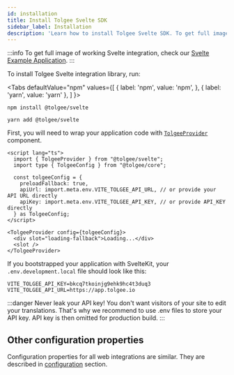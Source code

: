 ```yaml
---
id: installation
title: Install Tolgee Svelte SDK
sidebar_label: Installation
description: 'Learn how to install Tolgee Svelte SDK. To get full image of working Svelte integration, check our Svelte Example Application.'
---
```


:::info
To get full image of working Svelte integration, check our [Svelte Example Application](https://github.com/tolgee/svelte-example).
:::

To install Tolgee Svelte integration library, run:


<Tabs
  defaultValue="npm"
  values={[
    { label: 'npm', value: 'npm', },
    { label: 'yarn', value: 'yarn' },
  ]
  }>
  <TabItem value="npm">

```shell
npm install @tolgee/svelte
```

  </TabItem>
  <TabItem value="yarn">

```shell
yarn add @tolgee/svelte
```

  </TabItem>
</Tabs>

First, you will need to wrap your application code with [`TolgeeProvider`](/docs/sdk/integrations/svelte/api#tolgeeprovider) component.

```svelte
<script lang="ts">
  import { TolgeeProvider } from "@tolgee/svelte";
  import type { TolgeeConfig } from "@tolgee/core";

  const tolgeeConfig = {
    preloadFallback: true,
    apiUrl: import.meta.env.VITE_TOLGEE_API_URL, // or provide your API URL directly
    apiKey: import.meta.env.VITE_TOLGEE_API_KEY, // or provide API_KEY directly
  } as TolgeeConfig;
</script>

<TolgeeProvider config={tolgeeConfig}>
  <div slot="loading-fallback">Loading...</div>
  <slot />
</TolgeeProvider>
```

If you bootstrapped your application with SvelteKit, your `.env.development.local` file should look like this:

```shell
VITE_TOLGEE_API_KEY=bkcq7tkoinjg9ehk9hc4t3duq3
VITE_TOLGEE_API_URL=https://app.tolgee.io
```

:::danger
Never leak your API key! You don't want visitors of your site to edit your translations. That's why we recommend to use
.env files to store your API key. API key is then omitted for production build.
:::

## Other configuration properties

Configuration properties for all web integrations are similar. They are described in [configuration](/docs/sdk/configuration)
section.
